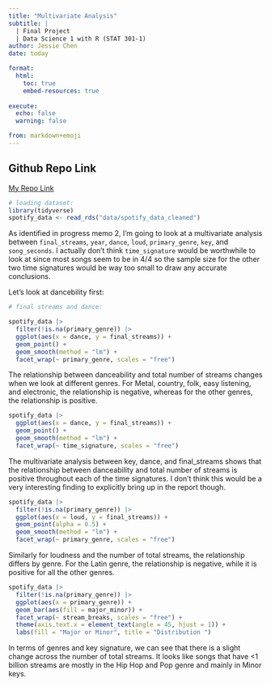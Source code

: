 ```yaml
---
title: "Multivariate Analysis"
subtitle: |
  | Final Project 
  | Data Science 1 with R (STAT 301-1)
author: Jessie Chen
date: today

format:
  html:
    toc: true
    embed-resources: true
    
execute:
  echo: false
  warning: false

from: markdown+emoji 
---
```


::: {.callout-tip icon="false"}
## Github Repo Link

[My Repo Link](https://github.com/stat301-1-2023-fall/final-project-1-Jchench)
:::

```r
# loading dataset:
library(tidyverse)
spotify_data <- read_rds("data/spotify_data_cleaned")
```

As identified in progress memo 2, I'm going to look at a multivariate analysis between `final_streams`, `year`, `dance`, `loud`, `primary_genre`, `key`, and `song_seconds`. I actually don't think `time_signature` would be worthwhile to look at since most songs seem to be in 4/4 so the sample size for the other two time signatures would be way too small to draw any accurate conclusions.

Let's look at dancebility first:
```r
# final streams and dance:

spotify_data |> 
  filter(!is.na(primary_genre)) |> 
  ggplot(aes(x = dance, y = final_streams)) +
  geom_point() +
  geom_smooth(method = "lm") +
  facet_wrap(~ primary_genre, scales = "free")
```
The relationship between danceability and total number of streams changes when we look at different genres. For Metal, country, folk, easy listening, and electronic, the relationship is negative, whereas for the other genres, the relationship is positive.

```r
spotify_data |> 
  ggplot(aes(x = dance, y = final_streams)) +
  geom_point() +
  geom_smooth(method = "lm") +
  facet_wrap(~ time_signature, scales = "free")
```
The multivariate analysis between key, dance, and final_streams shows that the relationship between danceability and total number of streams is positive throughout each of the time signatures. I don't think this would be a very interesting finding to explicitly bring up in the report though.

```r
spotify_data |> 
  filter(!is.na(primary_genre)) |> 
  ggplot(aes(x = loud, y = final_streams)) +
  geom_point(alpha = 0.5) +
  geom_smooth(method = "lm") +
  facet_wrap(~ primary_genre, scales = "free")
```

Similarly for loudness and the number of total streams, the relationship differs by genre. For the Latin genre, the relationship is negative, while it is positive for all the other genres.

```r
spotify_data |> 
  filter(!is.na(primary_genre)) |> 
  ggplot(aes(x = primary_genre)) +
  geom_bar(aes(fill = major_minor)) +
  facet_wrap(~ stream_breaks, scales = "free") +
  theme(axis.text.x = element_text(angle = 45, hjust = 1)) +
  labs(fill = "Major or Minor", title = "Distribution ")
```
In terms of genres and key signature, we can see that there is a slight change across the number of total streams. It looks like songs that have <1 billion streams are mostly in the Hip Hop and Pop genre and mainly in Minor keys.
